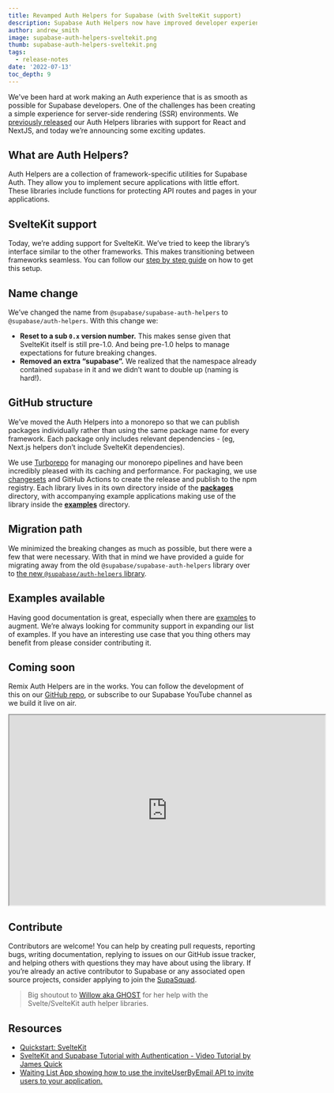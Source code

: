 ```yaml
---
title: Revamped Auth Helpers for Supabase (with SvelteKit support)
description: Supabase Auth Helpers now have improved developer experience, Sveltekit support, and more.
author: andrew_smith
image: supabase-auth-helpers-sveltekit.png
thumb: supabase-auth-helpers-sveltekit.png
tags:
  - release-notes
date: '2022-07-13'
toc_depth: 9
---
```


We've been hard at work making an Auth experience that is as smooth as possible for Supabase developers. One of the challenges has been creating a simple experience for server-side rendering (SSR) environments. We [previously released](https://supabase.com/blog/2022/03/28/community-day#server-side-auth-for-nextjs-and-nuxt-sveltekit-and-remix-coming-soon) our Auth Helpers libraries with support for React and NextJS, and today we’re announcing some exciting updates.

## What are Auth Helpers?

Auth Helpers are a collection of framework-specific utilities for Supabase Auth. They allow you to implement secure applications with little effort. These libraries include functions for protecting API routes and pages in your applications.

## SvelteKit support

Today, we’re adding support for SvelteKit. We’ve tried to keep the library’s interface similar to the other frameworks. This makes transitioning between frameworks seamless. You can follow our [step by step guide](https://github.com/supabase-community/auth-helpers/tree/main/packages/sveltekit) on how to get this setup.

## Name change

We’ve changed the name from `@supabase/supabase-auth-helpers` to `@supabase/auth-helpers`. With this change we:

- **Reset to a sub `0.x` version number.** This makes sense given that SvelteKit itself is still pre-1.0. And being pre-1.0 helps to manage expectations for future breaking changes.
- **Removed an extra “supabase”.** We realized that the namespace already contained `supabase` in it and we didn’t want to double up (naming is hard!).

## GitHub structure

We’ve moved the Auth Helpers into a monorepo so that we can publish packages individually rather than using the same package name for every framework. Each package only includes relevant dependencies - (eg, Next.js helpers don’t include SvelteKit dependencies).

We use [Turborepo](https://turborepo.org/) for managing our monorepo pipelines and have been incredibly pleased with its caching and performance. For packaging, we use [changesets](https://github.com/changesets/changesets) and GitHub Actions to create the release and publish to the npm registry. Each library lives in its own directory inside of the [**packages**](https://github.com/supabase-community/auth-helpers/tree/main/packages) directory, with accompanying example applications making use of the library inside the [**examples**](https://github.com/supabase-community/auth-helpers/tree/main/examples) directory.

## Migration path

We minimized the breaking changes as much as possible, but there were a few that were necessary. With that in mind we have provided a guide for migrating away from the old `@supabase/supabase-auth-helpers` library over to [the new `@supabase/auth-helpers` library](https://github.com/supabase-community/auth-helpers/tree/main/packages/nextjs#migrating-from-supabasesupabase-auth-helpers-to-supabaseauth-helpers).

## Examples available

Having good documentation is great, especially when there are [examples](https://github.com/supabase-community/auth-helpers/tree/main/examples) to augment. We’re always looking for community support in expanding our list of examples. If you have an interesting use case that you thing others may benefit from please consider contributing it.

## Coming soon

Remix Auth Helpers are in the works. You can follow the development of this on our [GitHub repo](https://github.com/supabase-community/auth-helpers), or subscribe to our Supabase YouTube channel as we build it live on air.

<iframe
  className="video-with-border w-full"
  width="640"
  height="385"
  src="https://www.youtube-nocookie.com/embed/VgYPGOr3F-4"
  frameBorder="1"
  allow="accelerometer; autoplay; clipboard-write; encrypted-media; gyroscope; picture-in-picture"
  allowFullScreen
></iframe>

## Contribute

Contributors are welcome! You can help by creating pull requests, reporting bugs, writing documentation, replying to issues on our GitHub issue tracker, and helping others with questions they may have about using the library. If you’re already an active contributor to Supabase or any associated open source projects, consider applying to join the [SupaSquad](https://supabase.com/docs/handbook/supasquad).

> Big shoutout to [Willow aka GHOST](https://twitter.com/onlyspaceghost) for her help with the Svelte/SvelteKit auth helper libraries.

## Resources

- [Quickstart: SvelteKit](https://supabase.com/docs/guides/with-sveltekit)
- [SvelteKit and Supabase Tutorial with Authentication - Video Tutorial by James Quick](https://www.youtube.com/watch?v=YqIyET7XKIQ)
- [Waiting List App showing how to use the inviteUserByEmail API to invite users to your application.](https://github.com/silentworks/waiting-list)
